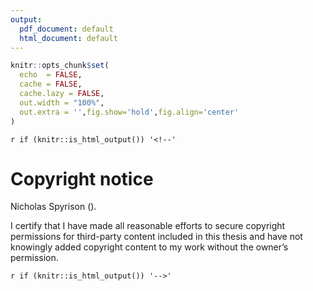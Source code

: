 ```yaml
---
output:
  pdf_document: default
  html_document: default
---
```

```r
knitr::opts_chunk$set(
  echo  = FALSE, 
  cache = FALSE,
  cache.lazy = FALSE,
  out.width = "100%",
  out.extra = '',fig.show='hold',fig.align='center'
)
```

`r if (knitr::is_html_output()) '<!--'`

# Copyright notice {- #ch-copyright}

\textcopyright { }Nicholas Spyrison (\number\the\year).

I certify that I have made all reasonable efforts to secure copyright permissions for third-party content included in this thesis and have not knowingly added copyright content to my work without the owner's permission.

\newpage

`r if (knitr::is_html_output()) '-->'`